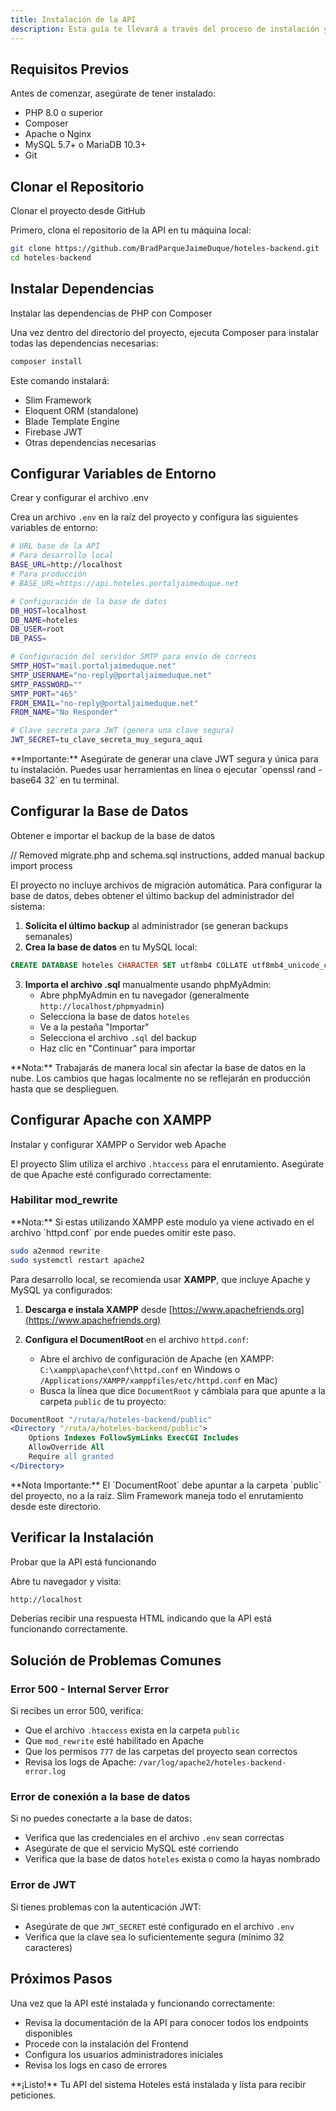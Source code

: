 ```yaml
---
title: Instalación de la API
description: Esta guía te llevará a través del proceso de instalación y configuración del backend del sistema Hoteles, construido con PHP, Slim Framework y Eloquent ORM.
---
```


## Requisitos Previos

Antes de comenzar, asegúrate de tener instalado:

- PHP 8.0 o superior
- Composer
- Apache o Nginx
- MySQL 5.7+ o MariaDB 10.3+
- Git

## Clonar el Repositorio

<Step>Clonar el proyecto desde GitHub</Step>

Primero, clona el repositorio de la API en tu máquina local:

```bash
git clone https://github.com/BradParqueJaimeDuque/hoteles-backend.git
cd hoteles-backend
```

## Instalar Dependencias

<Step>Instalar las dependencias de PHP con Composer</Step>

Una vez dentro del directorio del proyecto, ejecuta Composer para instalar todas las dependencias necesarias:

```bash
composer install
```

Este comando instalará:
- Slim Framework
- Eloquent ORM (standalone)
- Blade Template Engine
- Firebase JWT
- Otras dependencias necesarias

## Configurar Variables de Entorno

<Step>Crear y configurar el archivo .env</Step>

Crea un archivo `.env` en la raíz del proyecto y configura las siguientes variables de entorno:

```bash
# URL base de la API
# Para desarrollo local
BASE_URL=http://localhost
# Para producción
# BASE_URL=https://api.hoteles.portaljaimeduque.net

# Configuración de la base de datos
DB_HOST=localhost
DB_NAME=hoteles
DB_USER=root
DB_PASS=

# Configuración del servidor SMTP para envío de correos
SMTP_HOST="mail.portaljaimeduque.net"
SMTP_USERNAME="no-reply@portaljaimeduque.net"
SMTP_PASSWORD=""
SMTP_PORT="465"
FROM_EMAIL="no-reply@portaljaimeduque.net"
FROM_NAME="No Responder"

# Clave secreta para JWT (genera una clave segura)
JWT_SECRET=tu_clave_secreta_muy_segura_aqui
```

<Callout type="warning">
  **Importante:** Asegúrate de generar una clave JWT segura y única para tu instalación. Puedes usar herramientas en línea o ejecutar `openssl rand -base64 32` en tu terminal.
</Callout>

## Configurar la Base de Datos

<Step>Obtener e importar el backup de la base de datos</Step>

//  Removed migrate.php and schema.sql instructions, added manual backup import process

El proyecto no incluye archivos de migración automática. Para configurar la base de datos, debes obtener el último backup del administrador del sistema:

1. **Solicita el último backup** al administrador (se generan backups semanales)
2. **Crea la base de datos** en tu MySQL local:

```sql
CREATE DATABASE hoteles CHARACTER SET utf8mb4 COLLATE utf8mb4_unicode_ci;
```

3. **Importa el archivo .sql** manualmente usando phpMyAdmin:
   - Abre phpMyAdmin en tu navegador (generalmente `http://localhost/phpmyadmin`)
   - Selecciona la base de datos `hoteles`
   - Ve a la pestaña "Importar"
   - Selecciona el archivo `.sql` del backup
   - Haz clic en "Continuar" para importar

<Callout type="info">
  **Nota:** Trabajarás de manera local sin afectar la base de datos en la nube. Los cambios que hagas localmente no se reflejarán en producción hasta que se desplieguen.
</Callout>

## Configurar Apache con XAMPP

<Step>Instalar y configurar XAMPP o Servidor web Apache</Step>

El proyecto Slim utiliza el archivo `.htaccess` para el enrutamiento. Asegúrate de que Apache esté configurado correctamente:

### Habilitar mod_rewrite

<Callout type="info">
  **Nota:** Si estas utilizando XAMPP este modulo ya viene activado en el archivo `httpd.conf` por ende puedes omitir este paso.
</Callout>

```bash
sudo a2enmod rewrite
sudo systemctl restart apache2
```

Para desarrollo local, se recomienda usar **XAMPP**, que incluye Apache y MySQL ya configurados:

1. **Descarga e instala XAMPP** desde [https://www.apachefriends.org](https://www.apachefriends.org)

2. **Configura el DocumentRoot** en el archivo `httpd.conf`:
   - Abre el archivo de configuración de Apache (en XAMPP: `C:\xampp\apache\conf\httpd.conf` en Windows o `/Applications/XAMPP/xamppfiles/etc/httpd.conf` en Mac)
   - Busca la línea que dice `DocumentRoot` y cámbiala para que apunte a la carpeta `public` de tu proyecto:

```apache
DocumentRoot "/ruta/a/hoteles-backend/public"
<Directory "/ruta/a/hoteles-backend/public">
    Options Indexes FollowSymLinks ExecCGI Includes
    AllowOverride All
    Require all granted
</Directory>
```

<Callout type="warning">
  **Nota Importante:** El `DocumentRoot` debe apuntar a la carpeta `public` del proyecto, no a la raíz. Slim Framework maneja todo el enrutamiento desde este directorio.
</Callout>

## Verificar la Instalación

<Step>Probar que la API está funcionando</Step>

Abre tu navegador y visita:

```bash
http://localhost
```

Deberías recibir una respuesta HTML indicando que la API está funcionando correctamente.

## Solución de Problemas Comunes

### Error 500 - Internal Server Error

Si recibes un error 500, verifica:

- Que el archivo `.htaccess` exista en la carpeta `public`
- Que `mod_rewrite` esté habilitado en Apache
- Que los permisos `777` de las carpetas del proyecto sean correctos
- Revisa los logs de Apache: `/var/log/apache2/hoteles-backend-error.log`

### Error de conexión a la base de datos

Si no puedes conectarte a la base de datos:

- Verifica que las credenciales en el archivo `.env` sean correctas
- Asegúrate de que el servicio MySQL esté corriendo
- Verifica que la base de datos `hoteles` exista o como la hayas nombrado

### Error de JWT

Si tienes problemas con la autenticación JWT:

- Asegúrate de que `JWT_SECRET` esté configurado en el archivo `.env`
- Verifica que la clave sea lo suficientemente segura (mínimo 32 caracteres)

## Próximos Pasos

Una vez que la API esté instalada y funcionando correctamente:

- Revisa la <Link href="/hoteles/docs/api">documentación de la API</Link> para conocer todos los endpoints disponibles
- Procede con la <Link href="/hoteles/docs/installation/front-end">instalación del Frontend</Link>
- Configura los usuarios administradores iniciales
- Revisa los logs en caso de errores

<Callout type="success">
  **¡Listo!** Tu API del sistema Hoteles está instalada y lista para recibir peticiones.
</Callout>
